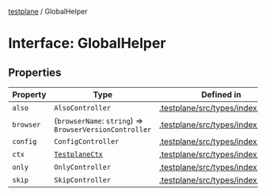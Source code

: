 [testplane](../README.mdx) / GlobalHelper

# Interface: GlobalHelper

## Properties

| Property | Type | Defined in |
| ------ | ------ | ------ |
| `also` | `AlsoController` | [.testplane/src/types/index.ts:165](https://github.com/gemini-testing/testplane/blob/57d0b182c37e21d8bdf52acbb137a028841767af/src/types/index.ts#L165) |
| `browser` | (`browserName`: `string`) => `BrowserVersionController` | [.testplane/src/types/index.ts:166](https://github.com/gemini-testing/testplane/blob/57d0b182c37e21d8bdf52acbb137a028841767af/src/types/index.ts#L166) |
| `config` | `ConfigController` | [.testplane/src/types/index.ts:167](https://github.com/gemini-testing/testplane/blob/57d0b182c37e21d8bdf52acbb137a028841767af/src/types/index.ts#L167) |
| `ctx` | [`TestplaneCtx`](TestplaneCtx.mdx) | [.testplane/src/types/index.ts:162](https://github.com/gemini-testing/testplane/blob/57d0b182c37e21d8bdf52acbb137a028841767af/src/types/index.ts#L162) |
| `only` | `OnlyController` | [.testplane/src/types/index.ts:164](https://github.com/gemini-testing/testplane/blob/57d0b182c37e21d8bdf52acbb137a028841767af/src/types/index.ts#L164) |
| `skip` | `SkipController` | [.testplane/src/types/index.ts:163](https://github.com/gemini-testing/testplane/blob/57d0b182c37e21d8bdf52acbb137a028841767af/src/types/index.ts#L163) |
